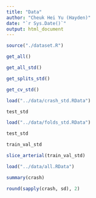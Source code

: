 ```yaml
---
title: "Data"
author: "Cheuk Hei Yu (Hayden)"
date: "`r Sys.Date()`"
output: html_document
---
```


```r
source("./dataset.R")
```

```r
get_all()
```

```r
get_all_std()
```

```r
get_splits_std()
```

```r
get_cv_std()
```

```r
load("../data/crash_std.RData")
```

```r
test_std
```

```r
load("../data/folds_std.RData")
```

```r
test_std
```

```r
train_val_std
```

```r
slice_arterial(train_val_std)
```

```r
load("../data/all.RData")
```

```r
summary(crash)
```

```r
round(sapply(crash, sd), 2)
```